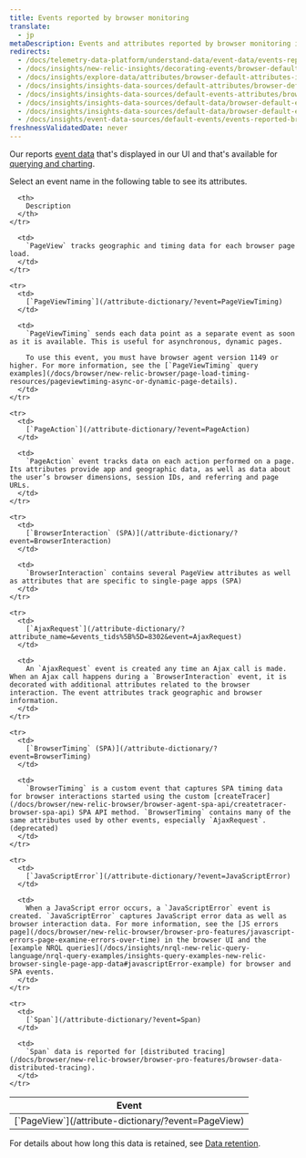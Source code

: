 ```yaml
---
title: Events reported by browser monitoring
translate:
  - jp
metaDescription: Events and attributes reported by browser monitoring in New Relic.
redirects:
  - /docs/telemetry-data-platform/understand-data/event-data/events-reported-browser-monitoring
  - /docs/insights/new-relic-insights/decorating-events/browser-default-attributes-insights
  - /docs/insights/explore-data/attributes/browser-default-attributes-insights
  - /docs/insights/insights-data-sources/default-attributes/browser-default-attributes-insights
  - /docs/insights/insights-data-sources/default-events-attributes/browser-default-events-attributes-insights
  - /docs/insights/insights-data-sources/default-data/browser-default-events-attributes-insights
  - /docs/insights/insights-data-sources/default-data/browser-default-events-insights
  - /docs/insights/event-data-sources/default-events/events-reported-browser-monitoring
freshnessValidatedDate: never
---
```


Our [<InlinePopover type="browser"/>](/docs/browser/browser-monitoring/getting-started/introduction-browser-monitoring) reports [event data](/docs/using-new-relic/data/understand-data/new-relic-data-types#event-data) that's displayed in our UI and that's available for [querying and charting](/docs/using-new-relic/data/understand-data/query-new-relic-data).

Select an event name in the following table to see its attributes.

<table>
  <thead>
    <tr>
      <th style={{ width: "250px" }}>
        Event
      </th>

      <th>
        Description
      </th>
    </tr>
  </thead>

  <tbody>
    <tr>
      <td>
        [`PageView`](/attribute-dictionary/?event=PageView)
      </td>

      <td>
        `PageView` tracks geographic and timing data for each browser page load.
      </td>
    </tr>

    <tr>
      <td>
        [`PageViewTiming`](/attribute-dictionary/?event=PageViewTiming)
      </td>

      <td>
        `PageViewTiming` sends each data point as a separate event as soon as it is available. This is useful for asynchronous, dynamic pages.

        To use this event, you must have browser agent version 1149 or higher. For more information, see the [`PageViewTiming` query examples](/docs/browser/new-relic-browser/page-load-timing-resources/pageviewtiming-async-or-dynamic-page-details).
      </td>
    </tr>

    <tr>
      <td>
        [`PageAction`](/attribute-dictionary/?event=PageAction)
      </td>

      <td>
        `PageAction` event tracks data on each action performed on a page. Its attributes provide app and geographic data, as well as data about the user’s browser dimensions, session IDs, and referring and page URLs.
      </td>
    </tr>

    <tr>
      <td>
        [`BrowserInteraction` (SPA)](/attribute-dictionary/?event=BrowserInteraction)
      </td>

      <td>
        `BrowserInteraction` contains several PageView attributes as well as attributes that are specific to single-page apps (SPA)
      </td>
    </tr>

    <tr>
      <td>
        [`AjaxRequest`](/attribute-dictionary/?attribute_name=&events_tids%5B%5D=8302&event=AjaxRequest)
      </td>

      <td>
        An `AjaxRequest` event is created any time an Ajax call is made. When an Ajax call happens during a `BrowserInteraction` event, it is decorated with additional attributes related to the browser interaction. The event attributes track geographic and browser information.
      </td>
    </tr>

    <tr>
      <td>
        [`BrowserTiming` (SPA)](/attribute-dictionary/?event=BrowserTiming)
      </td>

      <td>
        `BrowserTiming` is a custom event that captures SPA timing data for browser interactions started using the custom [createTracer](/docs/browser/new-relic-browser/browser-agent-spa-api/createtracer-browser-spa-api) SPA API method. `BrowserTiming` contains many of the same attributes used by other events, especially `AjaxRequest`. (deprecated)
      </td>
    </tr>

    <tr>
      <td>
        [`JavaScriptError`](/attribute-dictionary/?event=JavaScriptError)
      </td>

      <td>
        When a JavaScript error occurs, a `JavaScriptError` event is created. `JavaScriptError` captures JavaScript error data as well as browser interaction data. For more information, see the [JS errors page](/docs/browser/new-relic-browser/browser-pro-features/javascript-errors-page-examine-errors-over-time) in the browser UI and the [example NRQL queries](/docs/insights/nrql-new-relic-query-language/nrql-query-examples/insights-query-examples-new-relic-browser-single-page-app-data#javascriptError-example) for browser and SPA events.
      </td>
    </tr>

    <tr>
      <td>
        [`Span`](/attribute-dictionary/?event=Span)
      </td>

      <td>
        `Span` data is reported for [distributed tracing](/docs/browser/new-relic-browser/browser-pro-features/browser-data-distributed-tracing).
      </td>
    </tr>
  </tbody>
</table>

For details about how long this data is retained, see [Data retention](/docs/data-apis/manage-data/manage-data-retention).
